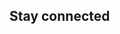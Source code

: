 
## Stay connected

<SocialContainer>
    <SocialIcon 
    icon="facebook-square"
    link="https://www.facebook.com/ScienceOrientationWeek/"
    />
    <SocialIcon 
        icon="instagram"
        link="https://www.instagram.com/mcgill_science_frosh/"
    />
    <SocialIcon 
        icon="tiktok"
        link="https://www.tiktok.com/@mcgillscifrosh"
    />
</SocialContainer>